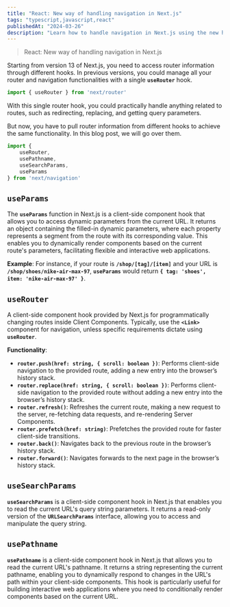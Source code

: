 ```yaml
---
title: "React: New way of handling navigation in Next.js"
tags: "typescript,javascript,react"
publishedAt: "2024-03-26"
description: "Learn how to handle navigation in Next.js using the new hooks."
---
```

> React: New way of handling navigation in Next.js

Starting from version 13 of Next.js, you need to access router information through different hooks. In previous versions, you could manage all your router and navigation functionalities with a single **`useRouter`** hook.

```jsx
import { useRouter } from 'next/router'
```

With this single router hook, you could practically handle anything related to routes, such as redirecting, replacing, and getting query parameters.

But now, you have to pull router information from different hooks to achieve the same functionality. In this blog post, we will go over them.

```jsx
import {
	useRouter,
	usePathname,
	useSearchParams,
	useParams
} from 'next/navigation'
```

## **`useParams`**

The **`useParams`** function in Next.js is a client-side component hook that allows you to access dynamic parameters from the current URL. It returns an object containing the filled-in dynamic parameters, where each property represents a segment from the route with its corresponding value. This enables you to dynamically render components based on the current route's parameters, facilitating flexible and interactive web applications.

**Example**: For instance, if your route is **`/shop/[tag]/[item]`** and your URL is **`/shop/shoes/nike-air-max-97`**, **`useParams`** would return **`{ tag: 'shoes', item: 'nike-air-max-97' }`**.

## **`useRouter`**

A client-side component hook provided by Next.js for programmatically changing routes inside Client Components. Typically, use the **`<Link>`** component for navigation, unless specific requirements dictate using **`useRouter`**.

**Functionality**:

- **`router.push(href: string, { scroll: boolean })`**: Performs client-side navigation to the provided route, adding a new entry into the browser’s history stack.
- **`router.replace(href: string, { scroll: boolean })`**: Performs client-side navigation to the provided route without adding a new entry into the browser’s history stack.
- **`router.refresh()`**: Refreshes the current route, making a new request to the server, re-fetching data requests, and re-rendering Server Components.
- **`router.prefetch(href: string)`**: Prefetches the provided route for faster client-side transitions.
- **`router.back()`**: Navigates back to the previous route in the browser’s history stack.
- **`router.forward()`**: Navigates forwards to the next page in the browser’s history stack.

## **`useSearchParams`**

**`useSearchParams`** is a client-side component hook in Next.js that enables you to read the current URL's query string parameters. It returns a read-only version of the **`URLSearchParams`** interface, allowing you to access and manipulate the query string.

## **`usePathname`**

**`usePathname`** is a client-side component hook in Next.js that allows you to read the current URL's pathname. It returns a string representing the current pathname, enabling you to dynamically respond to changes in the URL's path within your client-side components. This hook is particularly useful for building interactive web applications where you need to conditionally render components based on the current URL.